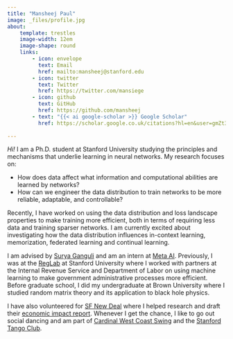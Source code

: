```yaml
---
title: "Mansheej Paul"
image: _files/profile.jpg
about:
    template: trestles
    image-width: 12em
    image-shape: round
    links:
        - icon: envelope
          text: Email
          href: mailto:mansheej@stanford.edu
        - icon: twitter
          text: Twitter
          href: https://twitter.com/mansiege
        - icon: github
          text: GitHub
          href: https://github.com/mansheej
        - text: "{{< ai google-scholar >}} Google Scholar"
          href: https://scholar.google.co.uk/citations?hl=en&user=gmZt3VgAAAAJ&view_op=list_works&sortby=pubdate
        
---
```


_Hi!_ I am a Ph.D. student at Stanford University studying the principles and mechanisms that underlie learning in neural networks. My research focuses on:

- How does data affect what information and computational abilities are learned by networks?
- How can we engineer the data distribution to train networks to be more reliable, adaptable, and controllable?

Recently, I have worked on using the data distribution and loss landscape properties to make training more efficient, both in terms of requiring less data and training sparser networks. I am currently excited about investigating how the data distribution influences in-context learning, memorization, federated learning and continual learning.

I am advised by [Surya Ganguli](https://ganguli-gang.stanford.edu/surya.html) and am an intern at [Meta AI](https://ai.facebook.com/). Previously, I was at the [RegLab](https://reglab.stanford.edu/) at Stanford University where I worked with partners at the Internal Revenue Service and Department of Labor on using machine learning to make government administrative processes more efficient. Before graduate school, I did my undergraduate at Brown University where I studied random matrix theory and its application to black hole physics.

I have also volunteered for [SF New Deal](https://sfnewdeal.org/) where I helped research and draft their [economic impact report](https://static1.squarespace.com/static/5e75a094a5e7414c1d12b773/t/5f8ddd68286841680af0c5ef/1603132818535/impact-report). Whenever I get the chance, I like to go out social dancing and am part of [Cardinal West Coast Swing](https://www.facebook.com/cardinalswing/) and the [Stanford Tango Club](https://www.facebook.com/groups/StanfordTangoClub/?mibextid=6NoCDW).